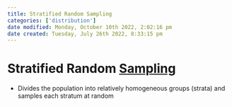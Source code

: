 ```yaml
---
title: Stratified Random Sampling
categories: ['distribution']
date modified: Monday, October 10th 2022, 2:02:16 pm
date created: Tuesday, July 26th 2022, 8:33:15 pm
---
```


# Stratified Random [Sampling](Sampling.qmd)
- Divides the population into relatively homogeneous groups (strata) and samples each stratum at random



